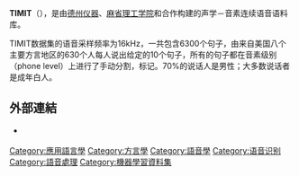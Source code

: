 {{unreferenced|time=2017-01-07T14:16:15+00:00}}
'''TIMIT'''（{{lang-en|The DARPA TIMIT Acoustic-Phonetic Continuous Speech Corpus}}），是由[[德州仪器|德州仪器]]、[[麻省理工学院|麻省理工学院]]和{{link-en|SRI International}}合作构建的声学－音素连续语音语料库。

TIMIT数据集的语音采样频率为16kHz，一共包含6300个句子，由来自美国八个主要方言地区的630个人每人说出给定的10个句子，所有的句子都在音素级别（phone level）上进行了手动分割，标记。70%的说话人是男性；大多数说话者是成年白人。

== 外部連結 ==
* {{Official|https://catalog.ldc.upenn.edu/LDC93S1}} {{en}}

{{Corpus linguistics}}

[[Category:應用語言學|Category:應用語言學]]
[[Category:方言學|Category:方言學]]
[[Category:語音學|Category:語音學]]
[[Category:语音识别|Category:语音识别]]
[[Category:語音處理|Category:語音處理]]
[[Category:機器學習資料集|Category:機器學習資料集]]


{{ling-stub}}